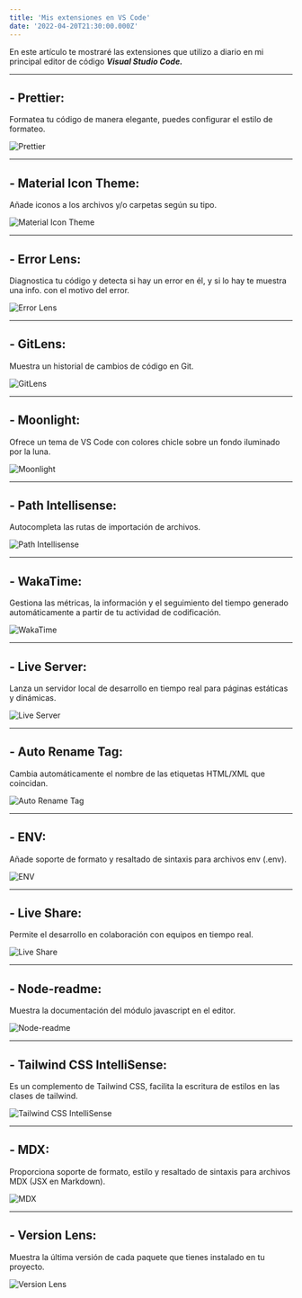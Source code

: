```yaml
---
title: 'Mis extensiones en VS Code'
date: '2022-04-20T21:30:00.000Z'
---
```


En este artículo te mostraré las extensiones que utilizo a diario en mi principal editor de código <b>_Visual Studio Code._</b>

---

## - Prettier:

Formatea tu código de manera elegante, puedes configurar el estilo de formateo.

![Prettier](https://i.ibb.co/BfXsN0y/prettier.png 'Prettier')

---

## - Material Icon Theme:

Añade iconos a los archivos y/o carpetas según su tipo.

![Material Icon Theme](https://i.ibb.co/r7QD1qc/material-icon-theme.png 'Material Icon Theme')

---

## - Error Lens:

Diagnostica tu código y detecta si hay un error en él, y si lo hay te muestra una info. con el motivo del error.

![Error Lens](https://i.ibb.co/K9pQ7wn/error-lens.png 'Error Lens')

---

## - GitLens:

Muestra un historial de cambios de código en Git.

![GitLens](https://i.ibb.co/rsgRJrb/git-lens.png 'GitLens')

---

## - Moonlight:

Ofrece un tema de VS Code con colores chicle sobre un fondo iluminado por la luna.

![Moonlight](https://i.ibb.co/1Kchq0s/moonlight.png 'Moonlight')

---

## - Path Intellisense:

Autocompleta las rutas de importación de archivos.

![Path Intellisense](https://i.ibb.co/RHq5k09/path-intellisense.png 'Path Intellisense')

---

## - WakaTime:

Gestiona las métricas, la información y el seguimiento del tiempo generado automáticamente a partir de tu actividad de codificación.

![WakaTime](https://i.ibb.co/bFhK7WR/wakatime.png 'WakaTime')

---

## - Live Server:

Lanza un servidor local de desarrollo en tiempo real para páginas estáticas y dinámicas.

![Live Server](https://i.ibb.co/LvpWkmp/live-server.png 'Live Server')

---

## - Auto Rename Tag:

Cambia automáticamente el nombre de las etiquetas HTML/XML que coincidan.

![Auto Rename Tag](https://i.ibb.co/DkpQYcN/auto-rename-tag.png 'Auto Rename Tag')

---

## - ENV:

Añade soporte de formato y resaltado de sintaxis para archivos env (.env).

![ENV](https://i.ibb.co/FDcK27D/env.png 'ENV')

---

## - Live Share:

Permite el desarrollo en colaboración con equipos en tiempo real.

![Live Share](https://i.ibb.co/rvn8Xby/live-share.png 'Live Share')

---

## - Node-readme:

Muestra la documentación del módulo javascript en el editor.

![Node-readme](https://i.ibb.co/7STW6Rw/node-readme.png 'Node-readme')

---

## - Tailwind CSS IntelliSense:

Es un complemento de Tailwind CSS, facilita la escritura de estilos en las clases de tailwind.

![Tailwind CSS IntelliSense](https://i.ibb.co/xDPHv6J/tailwindcss-intelliSense.png 'Tailwind CSS IntelliSense')

---

## - MDX:

Proporciona soporte de formato, estilo y resaltado de sintaxis para archivos MDX (JSX en Markdown).

![MDX](https://i.ibb.co/m5rr0PV/mdx.png 'MDX')

---

## - Version Lens:

Muestra la última versión de cada paquete que tienes instalado en tu proyecto.

![Version Lens](https://i.ibb.co/gmSRm1Y/version-lens.png 'Version Lens')

